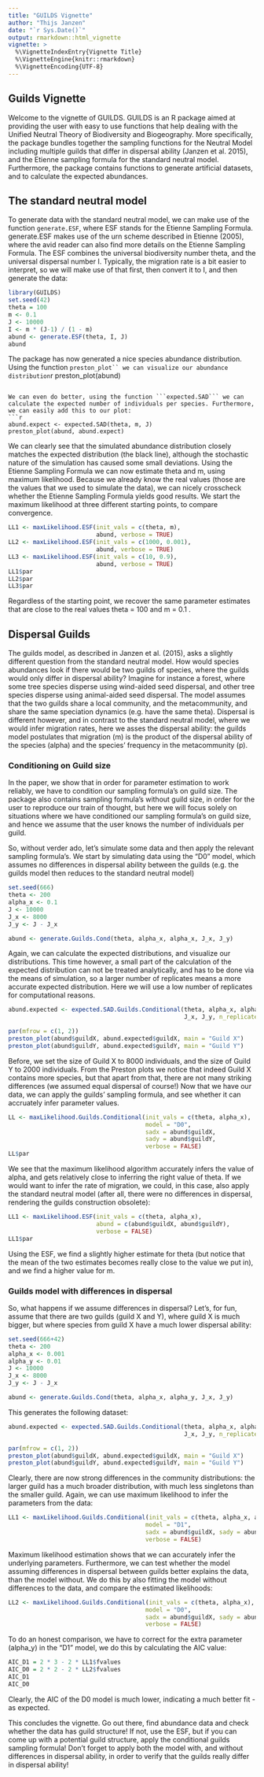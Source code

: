 ```yaml
---
title: "GUILDS Vignette"
author: "Thijs Janzen"
date: "`r Sys.Date()`"
output: rmarkdown::html_vignette
vignette: >
  %\VignetteIndexEntry{Vignette Title}
  %\VignetteEngine{knitr::rmarkdown}
  %\VignetteEncoding{UTF-8}
---
```


## Guilds Vignette

Welcome to the vignette of GUILDS. GUILDS is an R package aimed at providing the user with easy to use functions that help dealing with the Unified Neutral Theory of Biodiversity and Biogeography. More specifically, the package bundles together the sampling functions for the Neutral Model including multiple guilds that differ in dispersal ability (Janzen et al. 2015), and the Etienne sampling formula for the standard neutral model. Furthermore, the package contains functions to generate artificial datasets, and to calculate the expected abundances.

## The standard neutral model
To generate data with the standard neutral model, we can make use of the function ```generate.ESF```, where ESF stands for the Etienne Sampling Formula. generate.ESF makes use of the urn scheme described in Etienne (2005), where the avid reader can also find more details on the Etienne Sampling Formula. The ESF combines the universal biodiversity number theta, and the universal dispersal number I. Typically, the migration rate is a bit easier to interpret, so we will make use of that first, then convert it to I, and then generate the data: 
```r
library(GUILDS)
set.seed(42)
theta = 100
m <- 0.1
J <- 10000
I <- m * (J-1) / (1 - m)
abund <- generate.ESF(theta, I, J)
abund
```
The package has now generated a nice species abundance distribution. Using the function ```preston_plot`` we can visualize our abundance distribution
```r
preston_plot(abund)
```

We can even do better, using the function ```expected.SAD``` we can calculate the expected number of individuals per species. Furthermore, we can easily add this to our plot:
```r
abund.expect <- expected.SAD(theta, m, J)
preston_plot(abund, abund.expect)
```

We can clearly see that the simulated abundance distribution closely matches the expected distribution (the black line), although the stochastic nature of the simulation has caused some small deviations. Using the Etienne Sampling Formula we can now estimate theta and m, using maximum likelihood. Because we already know the real values (those are the values that we used to simulate the data), we can nicely crosscheck whether the Etienne Sampling Formula yields good results. We start the maximum likelihood at three different starting points, to compare convergence.
```r
LL1 <- maxLikelihood.ESF(init_vals = c(theta, m),
                         abund, verbose = TRUE)
LL2 <- maxLikelihood.ESF(init_vals = c(1000, 0.001),
                         abund, verbose = TRUE)
LL3 <- maxLikelihood.ESF(init_vals = c(10, 0.9),
                         abund, verbose = TRUE)
LL1$par
LL2$par
LL3$par
```

Regardless of the starting point, we recover the same parameter estimates that are close to the real values theta = 100 and m = 0.1 .

## Dispersal Guilds
The guilds model, as described in Janzen et al. (2015), asks a slightly different question from the standard neutral model. How would species abundances look if there would be two guilds of species, where the guilds would only differ in dispersal ability? Imagine for instance a forest, where some tree species disperse using wind-aided seed dispersal, and other tree species disperse using animal-aided seed dispersal. 
The model assumes that the two guilds share a local community, and the metacommunity, and share the same speciation dynamics (e.g. have the same theta). Dispersal is different however, and in contrast to the standard neutral model, where we would infer migration rates, here we asses the dispersal ability: the guilds model postulates that migration (m) is the product of the dispersal ability of the species (alpha) and the species' frequency in the metacommunity (p). 

### Conditioning on Guild size
In the paper, we show that in order for parameter estimation to work reliably, we have to condition our sampling formula's on guild size. The package also contains sampling formula's without guild size, in order for the user to reproduce our train of thought, but here we will focus solely on situations where we have conditioned our sampling formula's on guild size, and hence we assume that the user knows the number of individuals per guild. 

So, without verder ado, let's simulate some data and then apply the relevant sampling formula's. We start by simulating data using the "D0" model, which assumes no differences in dispersal ability between the guilds (e.g. the guilds model then reduces to the standard neutral model)
```r
set.seed(666)
theta <- 200
alpha_x <- 0.1
J <- 10000
J_x <- 8000
J_y <- J - J_x

abund <- generate.Guilds.Cond(theta, alpha_x, alpha_x, J_x, J_y)
```

Again, we can calculate the expected distributions, and visualize our distributions. This time however, a small part of the calculation of the expected distribution can not be treated analytically, and has to be done via the means of simulation, so a larger number of replicates means a more accurate expected distribution. Here we will use a low number of replicates for computational reasons.
```r
abund.expected <- expected.SAD.Guilds.Conditional(theta, alpha_x, alpha_x,
                                                  J_x, J_y, n_replicates = 5)

par(mfrow = c(1, 2))
preston_plot(abund$guildX, abund.expected$guildX, main = "Guild X")
preston_plot(abund$guildY, abund.expected$guildY, main = "Guild Y")
```

Before, we set the size of Guild X to 8000 individuals, and the size of Guild Y to 2000 individuals. From the Preston plots we notice that indeed Guild X contains more species, but that apart from that, there are not many striking differences (we assumed equal dispersal of course!)
Now that we have our data, we can apply the guilds' sampling formula, and see whether it can accruately infer parameter values.
```r
LL <- maxLikelihood.Guilds.Conditional(init_vals = c(theta, alpha_x), 
                                       model = "D0",
                                       sadx = abund$guildX, 
                                       sady = abund$guildY,
                                       verbose = FALSE)
LL$par
```

We see that the maximum likelihood algorithm accurately infers the value of alpha, and gets relatively close to inferring the right value of theta. If we would want to infer the rate of migration, we could, in this case, also apply the standard neutral model (after all, there were no differences in dispersal, rendering the guilds construction obsolete):
```r
LL1 <- maxLikelihood.ESF(init_vals = c(theta, alpha_x),
                         abund = c(abund$guildX, abund$guildY), 
                         verbose = FALSE)
LL1$par
```

Using the ESF, we find a slightly higher estimate for theta (but notice that the mean of the two estimates becomes really close to the value we put in), and we find a higher value for m.

### Guilds model with differences in dispersal

So, what happens if we assume differences in dispersal? Let's, for fun, assume that there are two guilds (guild X and Y), where guild X is much bigger, but where species from guild X have a much lower dispersal ability:
```r
set.seed(666+42)
theta <- 200
alpha_x <- 0.001
alpha_y <- 0.01
J <- 10000
J_x <- 8000
J_y <- J - J_x

abund <- generate.Guilds.Cond(theta, alpha_x, alpha_y, J_x, J_y)
```

This generates the following dataset:
```r
abund.expected <- expected.SAD.Guilds.Conditional(theta, alpha_x, alpha_y,
                                                  J_x, J_y, n_replicates = 5)

par(mfrow = c(1, 2))
preston_plot(abund$guildX, abund.expected$guildX, main = "Guild X")
preston_plot(abund$guildY, abund.expected$guildY, main = "Guild Y")
```

Clearly, there are now strong differences in the community distributions: the larger guild has a much broader distribution, with much less singletons than the smaller guild. Again, we can use maximum likelihood to infer the parameters from the data:
```r
LL1 <- maxLikelihood.Guilds.Conditional(init_vals = c(theta, alpha_x, alpha_y), 
                                       model = "D1",
                                       sadx = abund$guildX, sady = abund$guildY,
                                       verbose = FALSE)
```
Maximum likelihood estimation shows that we can accurately infer the underlying parameters.
Furthermore, we can test whether the model assuming differences in dispersal between guilds better explains the data, than the model without. We do this by also fitting the model without differences to the data, and compare the estimated likelihoods:
```r
LL2 <- maxLikelihood.Guilds.Conditional(init_vals = c(theta, alpha_x), 
                                       model = "D0",
                                       sadx = abund$guildX, sady = abund$guildY,
                                       verbose = FALSE)
```

To do an honest comparison, we have to correct for the extra parameter (alpha_y) in the "D1" model, we do this by calculating the AIC value:
```r
AIC_D1 = 2 * 3 - 2 * LL1$fvalues
AIC_D0 = 2 * 2 - 2 * LL2$fvalues
AIC_D1
AIC_D0
```
Clearly, the AIC of the D0 model is much lower, indicating a much better fit - as expected.

This concludes the vignette. Go out there, find abundance data and check whether the data has guild structure! If not, use the ESF, but if you can come up with a potential guild structure, apply the conditional guilds sampling formula! Don't forget to apply both the model with, and without differences in dispersal ability, in order to verify that the guilds really differ in dispersal ability!